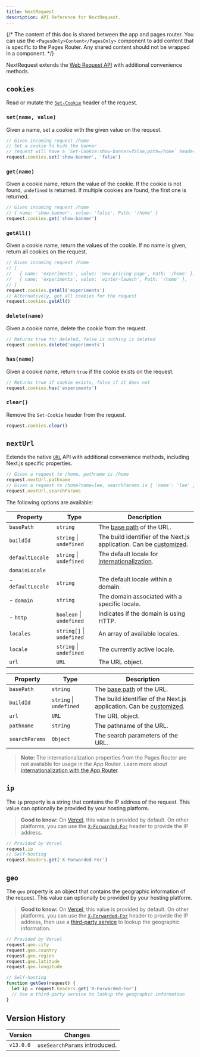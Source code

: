 ```yaml
---
title: NextRequest
description: API Reference for NextRequest.
---
```


{/* The content of this doc is shared between the app and pages router. You can use the `<PagesOnly>Content</PagesOnly>` component to add content that is specific to the Pages Router. Any shared content should not be wrapped in a component. */}

NextRequest extends the [Web Request API](https://developer.mozilla.org/docs/Web/API/Request) with additional convenience methods.

## `cookies`

Read or mutate the [`Set-Cookie`](https://developer.mozilla.org/docs/Web/HTTP/Headers/Set-Cookie) header of the request.

### `set(name, value)`

Given a name, set a cookie with the given value on the request.

```ts
// Given incoming request /home
// Set a cookie to hide the banner
// request will have a `Set-Cookie:show-banner=false;path=/home` header
request.cookies.set('show-banner', 'false')
```

### `get(name)`

Given a cookie name, return the value of the cookie. If the cookie is not found, `undefined` is returned. If multiple cookies are found, the first one is returned.

```ts
// Given incoming request /home
// { name: 'show-banner', value: 'false', Path: '/home' }
request.cookies.get('show-banner')
```

### `getAll()`

Given a cookie name, return the values of the cookie. If no name is given, return all cookies on the request.

```ts
// Given incoming request /home
// [
//   { name: 'experiments', value: 'new-pricing-page', Path: '/home' },
//   { name: 'experiments', value: 'winter-launch', Path: '/home' },
// ]
request.cookies.getAll('experiments')
// Alternatively, get all cookies for the request
request.cookies.getAll()
```

### `delete(name)`

Given a cookie name, delete the cookie from the request.

```ts
// Returns true for deleted, false is nothing is deleted
request.cookies.delete('experiments')
```

### `has(name)`

Given a cookie name, return `true` if the cookie exists on the request.

```ts
// Returns true if cookie exists, false if it does not
request.cookies.has('experiments')
```

### `clear()`

Remove the `Set-Cookie` header from the request.

```ts
request.cookies.clear()
```

## `nextUrl`

Extends the native [`URL`](https://developer.mozilla.org/docs/Web/API/URL) API with additional convenience methods, including Next.js specific properties.

```ts
// Given a request to /home, pathname is /home
request.nextUrl.pathname
// Given a request to /home?name=lee, searchParams is { 'name': 'lee' }
request.nextUrl.searchParams
```

The following options are available:

<PagesOnly>

| Property          | Type                      | Description                                                                                                                     |
| ----------------- | ------------------------- | ------------------------------------------------------------------------------------------------------------------------------- |
| `basePath`        | `string`                  | The [base path](/docs/pages/api-reference/next-config-js/basePath) of the URL.                                                  |
| `buildId`         | `string` \| `undefined`   | The build identifier of the Next.js application. Can be [customized](/docs/pages/api-reference/next-config-js/generateBuildId). |
| `defaultLocale`   | `string` \| `undefined`   | The default locale for [internationalization](/docs/pages/building-your-application/routing/internationalization).              |
| `domainLocale`    |                           |                                                                                                                                 |
| - `defaultLocale` | `string`                  | The default locale within a domain.                                                                                             |
| - `domain`        | `string`                  | The domain associated with a specific locale.                                                                                   |
| - `http`          | `boolean` \| `undefined`  | Indicates if the domain is using HTTP.                                                                                          |
| `locales`         | `string[]` \| `undefined` | An array of available locales.                                                                                                  |
| `locale`          | `string` \| `undefined`   | The currently active locale.                                                                                                    |
| `url`             | `URL`                     | The URL object.                                                                                                                 |

</PagesOnly>

<AppOnly>

| Property       | Type                    | Description                                                                                                                   |
| -------------- | ----------------------- | ----------------------------------------------------------------------------------------------------------------------------- |
| `basePath`     | `string`                | The [base path](/docs/app/api-reference/next-config-js/basePath) of the URL.                                                  |
| `buildId`      | `string` \| `undefined` | The build identifier of the Next.js application. Can be [customized](/docs/app/api-reference/next-config-js/generateBuildId). |
| `url`          | `URL`                   | The URL object.                                                                                                               |
| `pathname`     | `string`                | The pathname of the URL.                                                                                                      |
| `searchParams` | `Object`                | The search parameters of the URL.                                                                                             |

> **Note:** The internationalization properties from the Pages Router are not available for usage in the App Router. Learn more about [internationalization with the App Router](/docs/app/building-your-application/routing/internationalization).

</AppOnly>

## `ip`

The `ip` property is a string that contains the IP address of the request. This value can optionally be provided by your hosting platform.

> **Good to know:** On [Vercel](https://vercel.com/docs/frameworks/nextjs?utm_source=next-site&utm_medium=docs&utm_campaign=next-website), this value is provided by default. On other platforms, you can use the [`X-Forwarded-For`](https://developer.mozilla.org/docs/Web/HTTP/Headers/X-Forwarded-For) header to provide the IP address.

```ts
// Provided by Vercel
request.ip
// Self-hosting
request.headers.get('X-Forwarded-For')
```

## `geo`

The `geo` property is an object that contains the geographic information of the request. This value can optionally be provided by your hosting platform.

> **Good to know:** On [Vercel](https://vercel.com/docs/frameworks/nextjs?utm_source=next-site&utm_medium=docs&utm_campaign=next-website), this value is provided by default. On other platforms, you can use the [`X-Forwarded-For`](https://developer.mozilla.org/docs/Web/HTTP/Headers/X-Forwarded-For) header to provide the IP address, then use a [third-party service](https://ip-api.com/) to lookup the geographic information.

```ts
// Provided by Vercel
request.geo.city
request.geo.country
request.geo.region
request.geo.latitude
request.geo.longitude

// Self-hosting
function getGeo(request) {
  let ip = request.headers.get('X-Forwarded-For')
  // Use a third-party service to lookup the geographic information
}
```

## Version History

| Version   | Changes                       |
| --------- | ----------------------------- |
| `v13.0.0` | `useSearchParams` introduced. |
